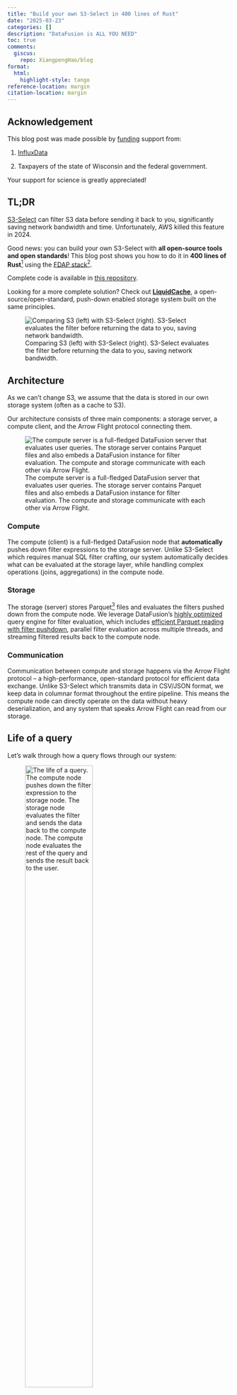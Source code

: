 ```yaml
---
title: "Build your own S3-Select in 400 lines of Rust"
date: "2025-03-23"
categories: []
description: "DataFusion is ALL YOU NEED"
toc: true
comments:
  giscus: 
    repo: XiangpengHao/blog
format:
  html: 
    highlight-style: tango 
reference-location: margin
citation-location: margin
---
```


::: {.callout-warning appearance="simple" icon=false}

## Acknowledgement

This blog post was made possible by [funding](https://xiangpeng.systems/fund/) support from:

1.  [InfluxData](https://influxdata.com) 

2.  Taxpayers of the state of Wisconsin and the federal government.

Your support for science is greatly appreciated!
:::

## TL;DR

[S3-Select](https://docs.aws.amazon.com/AmazonS3/latest/userguide/selecting-content-from-objects.html) can filter S3 data before sending it back to you,
significantly saving network bandwidth and time. Unfortunately, AWS killed this feature in 2024.

Good news: you can build your own S3-Select with **all open-source tools and open standards**! This blog post shows you how to do it in **400 lines of Rust**[^1] using the [FDAP stack](https://www.influxdata.com/glossary/fdap-stack/)[^2].

Complete code is available in [this repository](https://github.com/XiangpengHao/build-your-own-s3-select).

Looking for a more complete solution? Check out [**LiquidCache**](https://github.com/XiangpengHao/liquid-cache), a open-source/open-standard, push-down enabled storage system built on the same principles.

[^1]: Without blank lines and comments.

[^2]: FDAP: Apache Arrow **F**light, Apache **D**ataFusion, Apache **A**rrow, Apache **P**arquet

![Comparing S3 (left) with S3-Select (right). S3-Select evaluates the filter before returning the data to you, saving network bandwidth.](s3-select.jpg)


## Architecture

As we can't change S3, we assume that the data is stored in our own storage system (often as a cache to S3).

Our architecture consists of three main components: a storage server, a compute client, and the Arrow Flight protocol connecting them.

![The compute server is a full-fledged DataFusion server that evaluates user queries. The storage server contains Parquet files and also embeds a DataFusion instance for filter evaluation. The compute and storage communicate with each other via Arrow Flight.](arch.jpg)


### Compute
The compute (client) is a full-fledged DataFusion node that **automatically** pushes down filter expressions to the storage server. Unlike S3-Select which requires manual SQL filter crafting, our system automatically decides what can be evaluated at the storage layer, while handling complex operations (joins, aggregations) in the compute node.

### Storage
The storage (server) stores Parquet[^8] files and evaluates the filters pushed down from the compute node. We leverage DataFusion's [highly optimized](https://datafusion.apache.org/blog/2024/11/18/datafusion-fastest-single-node-parquet-clickbench/) query engine for filter evaluation, which includes [efficient Parquet reading with filter pushdown](../parquet-pushdown/index.qmd), parallel filter evaluation across multiple threads, and streaming filtered results back to the compute node.

[^8]: Parquet is the industry standard columnar storage format. CSV/JSON/etc. are also easily supported, but you should really consider using a real format like Parquet.

### Communication
Communication between compute and storage happens via the Arrow Flight protocol -- a high-performance, open-standard protocol for efficient data exchange. Unlike S3-Select which transmits data in CSV/JSON format, we keep data in columnar format throughout the entire pipeline. 
This means the compute node can directly operate on the data without heavy deserialization, and any system that speaks Arrow Flight can read from our storage.

## Life of a query 
Let's walk through how a query flows through our system:

![The life of a query. The compute node pushes down the filter expression to the storage node. The storage node evaluates the filter and sends the data back to the compute node. The compute node evaluates the rest of the query and sends the result back to the user.](life-of-a-query.jpg){width=60%}

1. **Schema Resolution**: When a user submits a query, the compute node first resolves the table schema from the storage node via Arrow Flight.

2. **Query Planning**: The compute node generates a query plan and decides which parts should be evaluated locally versus pushed down to the storage node.

3. **Filter Pushdown**: The compute node sends filter predicates to the storage node for evaluation close to the data.

4. **Filter Evaluation**: The storage node evaluates these filters and streams only the matching data back to the compute node.

5. **Final Processing**: The compute node handles the computation-heavy parts (aggregations, joins, etc.) and returns the final result to the user.

Note that only filters are pushed down to the storage node, computation-heavy operations happen at the compute layer. This prevents overloading the storage node's processing capabilities while reducing network traffic.

## Implementing the Storage Server
Now that we understand the architecture, let's build the storage server. Surprisingly, we can implement it in less than 100 lines of code thanks to DataFusion!

Our storage server is defined as:

```rust
struct StorageServer {
    execution_plans: Mutex<HashMap<u64, Arc<dyn ExecutionPlan>>>,
    next_id: atomic::AtomicU64,
    ctx: SessionContext,
}
```

Let's break down what each field does:

- `execution_plans`: Maps query IDs to their execution plans
- `next_id`: Generates unique query IDs[^9]
- `ctx`: The DataFusion session context (we use a single context for all queries for simplicity)

The `StorageServer` implements the `FlightSqlService` trait with three key methods:

[^9]: In production, you should use a proper unique ID generator like [uuid](https://docs.rs/uuid/latest/uuid/index.html).

```rust
#[tonic::async_trait]
impl FlightSqlService for StorageServer {
    type FlightService = StorageServer;

    async fn get_flight_info_schemas(  // <1>
        &self,
        query: CommandGetDbSchemas,
        _request: Request<FlightDescriptor>,
    ) -> Result<Response<FlightInfo>, Status> {
		todo!()
    }


    async fn get_flight_info_statement( // <2>
        &self,
        cmd: CommandStatementQuery,
        _request: Request<FlightDescriptor>,
    ) -> Result<Response<FlightInfo>, Status> {
		todo!()
    }

    async fn do_get_fallback( // <3>
        &self,
        _request: Request<Ticket>,
        message: Any,
    ) -> Result<Response<<Self as FlightService>::DoGetStream>, Status> {
		todo!()
    }
}
```

Let's implement each method one by one.

### 1. Schema Resolution
First, we need to implement `get_flight_info_schemas` to handle schema retrieval:

```rust
async fn get_flight_info_schemas(
	&self,
	query: CommandGetDbSchemas,
	_request: Request<FlightDescriptor>,
) -> Result<Response<FlightInfo>, Status> {
	let table_url = query.catalog.unwrap();
	let table_name = query.db_schema_filter_pattern.unwrap();
	_ = self
		.ctx
		.register_parquet(&table_name, table_url, Default::default())
		.await;
	let schema = self.ctx.table_provider(&table_name).await.unwrap().schema();
	let info = FlightInfo::new().try_with_schema(&schema).unwrap();
	Ok(Response::new(info))
}
```

This method:

1. Registers the Parquet file with DataFusion
2. Gets the schema from the registered table
3. Returns the schema as a FlightInfo response

### 2. Query Planning
Next, we implement `get_flight_info_statement` to handle query planning:

```rust
async fn get_flight_info_statement(
	&self,
	cmd: CommandStatementQuery,
	_request: Request<FlightDescriptor>,
) -> Result<Response<FlightInfo>, Status> {
	let query = cmd.query.as_str();
	let (state, logical_plan) = self.ctx.sql(query).await.unwrap().into_parts();
	let plan = state.optimize(&logical_plan).unwrap();
	let physical_plan = state.create_physical_plan(&plan).await.unwrap();
	let partition_count = physical_plan.output_partitioning().partition_count();
	let schema = physical_plan.schema();
	let id = self.next_id.fetch_add(1, atomic::Ordering::Relaxed);
	self.execution_plans
		.lock()
		.unwrap()
		.insert(id, physical_plan);
	let mut info = FlightInfo::new().try_with_schema(&schema).unwrap();
	for partition in 0..partition_count {
		let fetch = FetchResults {
			handle: id,
			partition: partition as u32,
		};
		let buf = fetch.as_any().encode_to_vec().into();
		let ticket = Ticket { ticket: buf };
		let endpoint = FlightEndpoint::new().with_ticket(ticket.clone());
		info = info.with_endpoint(endpoint);
	}
	Ok(Response::new(info))
}
```

This method:

1. Parses the SQL into a logical plan
2. Optimizes the logical plan and converts it to a physical plan
3. Returns partition info and query ID to the compute node

### 3. Data Streaming
Finally, we implement `do_get_fallback` to handle data streaming:

```rust
async fn do_get_fallback(
	&self,
	_request: Request<Ticket>,
	message: Any,
) -> Result<Response<<Self as FlightService>::DoGetStream>, Status> {
	let fetch_results: FetchResults = message.unpack().unwrap().unwrap();
	let plan_lock = self.execution_plans.lock().unwrap();
	let physical_plan = plan_lock.get(&fetch_results.handle).unwrap().clone();
	let stream = physical_plan
		.execute(fetch_results.partition as usize, self.ctx.task_ctx())
		.unwrap()
		.map_err(|e| arrow_flight::error::FlightError::ExternalError(Box::new(e)));
	let encoder = FlightDataEncoderBuilder::new().build(stream);
	let response_stream =
		encoder.map(|result| result.map_err(|e| Status::internal(e.to_string())));
	Ok(Response::new(Box::pin(response_stream)))
}
```

This method:

1. Retrieves the physical plan for that query
2. Executes the plan on the specified partition
3. Returns the stream to the compute node

That's it for the storage server! Just these three methods are enough to implement the core functionality[^4].

[^4]: Of course, a production server needs way more: error handling, logging, authentication, etc. But these concerns are orthogonal to our core implementation.

## Implementing the Compute Node
The compute node has more work to do, as it needs to:

1. Communicate with the storage server to get data
2. Decide which parts of the query to send to storage
3. Process the filtered data to produce the final result

We'll implement this through two main components:

1. `FlightTable`: Decides what gets pushed down to storage
2. `FlightExec`: Handles the data streaming from storage

Here's how they fit together in the query plan:

![An example query plan showing how FlightTable and FlightExec connect. The ParquetExec and FilterExec[^3] are executed on the storage server, while the rest of the plan runs on the compute node. The two plans are connected via the FlightExec node.](query-plan.jpg)

[^3]: Strictly speaking, when [filter pushdown](../parquet-pushdown/index.qmd) is enabled, the FilterExec is merged into ParquetExec in the storage server.

### Implementing FlightTable
Let's start with `FlightTable`, which implements DataFusion's `TableProvider` trait:

```rust
pub struct FlightTable {
    channel: Channel,
    server: String,
    table_name: TableReference,
    output_schema: SchemaRef,
}

#[async_trait]
impl TableProvider for FlightTable {
    async fn scan(
        &self,
        _state: &dyn Session,
        projection: Option<&Vec<usize>>,
        filters: &[Expr],
        limit: Option<usize>,
    ) -> Result<Arc<dyn ExecutionPlan>> {
		todo!()
    }

    fn supports_filters_pushdown(
        &self,
        filters: &[&Expr],
    ) -> Result<Vec<TableProviderFilterPushDown>> {
       todo!() 
    }

	// ... other trait methods
}
```

The `FlightTable` has two important methods:

1. `scan`: Creates a `FlightExec` node that pulls data from storage
2. `supports_filters_pushdown`: Tells DataFusion which filters can be pushed down

Let's implement the `scan` method first:

![FlightTable unparses filters, projections, and limits back to SQL and sends them to the storage server.](unparse.jpg){width=60%}

```rust
async fn scan(
	&self,
	_state: &dyn Session,
	projection: Option<&Vec<usize>>,
	filters: &[Expr],
	limit: Option<usize>,
) -> Result<Arc<dyn ExecutionPlan>> {
	let unparsed_sql = {
		// we don't care about actual source for the purpose of unparsing the sql.
		let empty_table_provider = empty::EmptyTable::new(self.schema().clone());
		let table_source = Arc::new(DefaultTableSource::new(Arc::new(empty_table_provider)));

		let logical_plan = TableScan {
			table_name: self.table_name.clone(),
			source: table_source,
			projection: projection.map(|p| p.to_vec()),
			filters: filters.to_vec(),
			fetch: limit,
			projected_schema: Arc::new(self.schema().as_ref().clone().to_dfschema().unwrap()),
		};
		let unparser = Unparser::new(&PostgreSqlDialect {});
		let unparsed_sql = unparser
			.plan_to_sql(&LogicalPlan::TableScan(logical_plan))
			.unwrap();
		unparsed_sql.to_string()
	};

	println!("SQL send to cache: \n{}", unparsed_sql);

	let mut client = FlightSqlServiceClient::new(self.channel.clone());
	let info = client.execute(unparsed_sql, None).await.unwrap();

	Ok(Arc::new(FlightExec::try_new(
		self.schema.clone(),
		info,
		projection,
		&self.server,
	)?))
}
```

The magic happens in the unparsing step[^10]. We leverage DataFusion's query planner to:

1. Create a logical plan containing the filters, projections, and limits
2. Unparse this plan back to SQL using DataFusion's unparser
3. Send this SQL to the storage server for evaluation
4. Create a FlightExec node that will stream data from storage

[^10]: We can also send DataFusion's physical plan (like [Ballista](https://github.com/apache/datafusion-ballista)), or even [Substrait](https://substrait.io/) to the storage server.

Next, let's implement the filter pushdown support:

```rust
fn supports_filters_pushdown(
	&self,
	filters: &[&Expr],
) -> Result<Vec<TableProviderFilterPushDown>> {
	let filter_push_down: Vec<TableProviderFilterPushDown> = filters
		.iter()
		.map(
			|f| match Unparser::new(&PostgreSqlDialect {}).expr_to_sql(f) {
				Ok(_) => TableProviderFilterPushDown::Exact,
				Err(_) => TableProviderFilterPushDown::Unsupported,
			},
		)
		.collect();
	Ok(filter_push_down)
}
```

Our rule is simple but effective: if a filter can be unparsed to SQL, we push it down to storage.

### Implementing FlightExec
Now let's implement `FlightExec`, which is responsible for streaming data from storage:

```rust
pub struct FlightExec {
    server: String,
    partitions: Arc<[FlightPartition]>,
    plan_properties: PlanProperties,
}

impl ExecutionPlan for FlightExec {
    fn execute(
        &self,
        partition: usize,
        _context: Arc<TaskContext>,
    ) -> Result<SendableRecordBatchStream> {
        let future_stream = flight_stream(self.partitions[partition].clone(), self.schema());
        Ok(Box::pin(FlightStream {
            state: FlightStreamState::Init,
            future_stream: Some(Box::pin(future_stream)),
            schema: self.schema(),
        }))
    }

	// ... other trait methods
}
```

`FlightExec` is mainly a wrapper around `FlightStream`, which handles the async streaming of data from storage:

```rust
struct FlightStream {
    state: FlightStreamState,
    future_stream: Option<BoxFuture<'static, Result<SendableRecordBatchStream>>>,
    schema: SchemaRef,
}

impl Stream for FlightStream {
    type Item = Result<RecordBatch>;

    fn poll_next(mut self: Pin<&mut Self>, cx: &mut Context<'_>) -> Poll<Option<Self::Item>> {
        let result: Poll<Option<Result<RecordBatch>>> = loop {
            match &mut self.state {
                FlightStreamState::Init => {
                    self.state = FlightStreamState::GetStream(self.future_stream.take().unwrap());
                    continue;
                }
                FlightStreamState::GetStream(fut) => {
                    let stream = ready!(fut.as_mut().poll(cx)).unwrap();
                    self.state = FlightStreamState::Processing(stream);
                    continue;
                }
                FlightStreamState::Processing(stream) => {
                    let result = stream.as_mut().poll_next(cx);
                    break result;
                }
            }
        };
        match result {
            Poll::Ready(Some(Ok(batch))) => Poll::Ready(Some(Ok(batch))),
            Poll::Ready(None) => Poll::Ready(None),
            Poll::Ready(Some(Err(e))) => {
                panic!("Error reading flight stream: {}", e);
            }
            _ => Poll::Pending,
        }
    }
}
```

The implementation is a bit complex due to Rust's lack of native async iterators, requiring us to implement a state machine manually. However, the core concept is straightforward -- it pulls data from storage and returns it as a stream.

## Putting It All Together
Now let's assemble our components into a working system!

### Server Binary
The server binary is simple -- it just starts a Flight service with our StorageServer:

```rust
#[tokio::main]
async fn main() -> Result<(), Box<dyn std::error::Error>> {
    let addr = "127.0.0.1:50051".parse()?;
    Server::builder()
        .add_service(FlightServiceServer::new(StorageServer::default()))
        .serve(addr)
        .await?;
    Ok(())
}
```

### Client Binary
The client binary configures DataFusion, registers our FlightTable, and runs the query:

```rust
#[tokio::main]
async fn main() -> Result<(), Box<dyn std::error::Error>> {
    let mut session_config = SessionConfig::from_env()?;
    session_config
        .options_mut()
        .execution
        .parquet
        .pushdown_filters = true;
    let ctx = Arc::new(SessionContext::new_with_config(session_config));

    let cache_server = "http://localhost:50051";
    let table_name = "aws-edge-locations";
    let table_url = "./aws-edge-locations.parquet";
    let sql = format!(
        "SELECT DISTINCT \"city\" FROM \"{table_name}\" WHERE \"country\" = 'United States'"
    );

    let table = FlightTable::create(cache_server, table_name, table_url).await;
    ctx.register_table(table_name, Arc::new(table))?;
    ctx.sql(&sql).await?.show().await?;
    Ok(())
}
```

### Running the System
To run our S3-Select alternative:

```bash
cargo run --bin server
cargo run --bin client
```

You should see output like:

```	
```bash
SQL to run: 
-------
SELECT DISTINCT "city" FROM "aws-edge-locations" WHERE "country" = 'United States'
-------

SQL to pushdown: 
-------
SELECT "aws-edge-locations"."city" FROM "aws-edge-locations" WHERE ("aws-edge-locations"."country" = 'United States')
-------

+----------------+
| city           |
+----------------+
| Boston         |
| Chicago        |
| Portland       |
| New York       |
| Newark         |
| Detroit        |
...
```

Notice that only the filter (`WHERE "country" = 'United States'`) was pushed down to storage, while the aggregation (`DISTINCT`) was evaluated by the compute node. This is exactly what we wanted!

## What's Next: LiquidCache
Congratulations! You've built a working S3-Select alternative in just 400 lines of Rust. However, this blog post only scratches the surface of what's possible with this architecture.

To take this concept further, I'm excited to announce [LiquidCache](https://github.com/XiangpengHao/liquid-cache) -- a modern, open-source, push-down enabled storage system built on the same principles. LiquidCache extends what we've built here (to 15k loc) with advanced features like:

- Advanced caching strategies
- Advanced filter evaluation techniques
- Enhanced reliability and error handling
- Performance optimizations

Check out our [research paper](https://github.com/XiangpengHao/liquid-cache/blob/main/dev/doc/liquid-cache-vldb.pdf) for technical details and consider contributing to the project!

## Conclusion
Building a functional S3-Select alternative is surprisingly simple once you leverage the right building blocks. The FDAP stack (Flight, DataFusion, Arrow, Parquet) provides powerful primitives that handle most of the heavy lifting for us.

The real challenge -- and fun -- lies in understanding what these components do and how to thread them together effectively. As demonstrated by the imports alone, we're standing on the shoulders of giants:

```rust
use arrow::{
    array::RecordBatch,
    datatypes::{SchemaRef, ToByteSlice},
};
use arrow_flight::{
    FlightClient, FlightEndpoint, FlightInfo, Ticket,
    flight_service_client::FlightServiceClient,
    sql::{CommandGetDbSchemas, client::FlightSqlServiceClient},
};
use datafusion::{
    catalog::{Session, TableProvider},
    common::{ToDFSchema, project_schema},
    datasource::{DefaultTableSource, TableType, empty},
    error::{DataFusionError, Result},
    execution::{RecordBatchStream, SendableRecordBatchStream, TaskContext},
    logical_expr::{LogicalPlan, TableProviderFilterPushDown, TableScan},
    physical_expr::EquivalenceProperties,
    physical_plan::{
        DisplayAs, DisplayFormatType, ExecutionPlan, PlanProperties,
        execution_plan::{Boundedness, EmissionType},
        stream::RecordBatchStreamAdapter,
    },
    prelude::*,
    sql::{
        TableReference,
        unparser::{Unparser, dialect::PostgreSqlDialect},
    },
};
use futures::{Stream, TryStreamExt, future::BoxFuture};
use std::task::{Context, Poll, ready};
use std::{any::Any, pin::Pin, sync::Arc};
use tonic::{async_trait, transport::Channel};
```

The power of open-source tools and open standards isn't just a fallback — it's a superior approach that liberates us from vendor lock-in and service discontinuations. 
We've demonstrated that not only can we rebuild essential services like S3-Select after their commercial versions are discontinued, but we can create more powerful[^11], customizable, and cost-effective alternatives. 

[^11]: Azure also has filter pushdown, but they [don't support Parquet files](https://learn.microsoft.com/en-us/azure/storage/blobs/data-lake-storage-query-acceleration-how-to?tabs=azure-powershell). 
